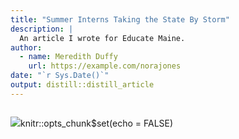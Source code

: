 ```yaml
---
title: "Summer Interns Taking the State By Storm"
description: |
  An article I wrote for Educate Maine.
author:
  - name: Meredith Duffy
    url: https://example.com/norajones
date: "`r Sys.Date()`"
output: distill::distill_article
---
```


```r

```

![](images/FocusMaine-newsletter-August-2019.jpg)knitr::opts_chunk\$set(echo = FALSE)
